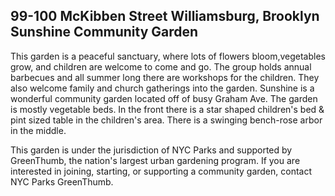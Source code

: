 99-100 McKibben Street Williamsburg, Brooklyn Sunshine Community Garden
-----------------------------------------------------------------------

This garden is a peaceful sanctuary, where lots of flowers bloom,vegetables grow, and children are welcome to come and go. The group holds annual barbecues and all summer long there are workshops for the children. They also welcome family and church gatherings into the garden. Sunshine is a wonderful community garden located off of busy Graham Ave. The garden is mostly vegetable beds. In the front there is a star shaped children's bed & pint sized table in the children's area. There is a swinging bench-rose arbor in the middle.

This garden is under the jurisdiction of NYC Parks and supported by GreenThumb, the nation's largest urban gardening program. If you are interested in joining, starting, or supporting a community garden, contact NYC Parks GreenThumb.